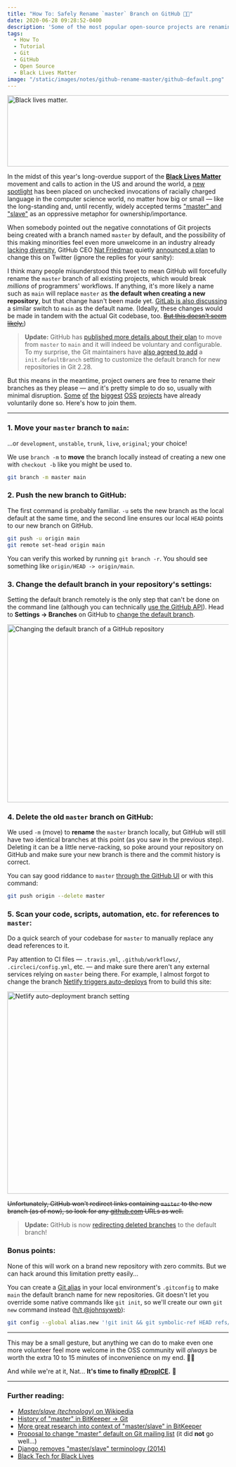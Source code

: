 ```yaml
---
title: "How To: Safely Rename `master` Branch on GitHub ✊🏾"
date: 2020-06-28 09:28:52-0400
description: 'Some of the most popular open-source projects are renaming their default branch from "master" on GitHub. Here''s how to do so, and safely.'
tags:
  - How To
  - Tutorial
  - Git
  - GitHub
  - Open Source
  - Black Lives Matter
image: "/static/images/notes/github-rename-master/github-default.png"
---
```



<Image
  src="/static/images/notes/github-rename-master/blm-topic.png"
  width="865"
  height="162"
  alt="Black lives matter."
  priority
/>

In the midst of this year's long-overdue support of the [**Black Lives Matter**](https://blacklivesmatters.carrd.co/) movement and calls to action in the US and around the world, a [new spotlight](https://mail.gnome.org/archives/desktop-devel-list/2019-May/msg00066.html) has been placed on unchecked invocations of racially charged language in the computer science world, no matter how big or small — like the long-standing and, until recently, widely accepted terms ["master" and "slave"](https://tools.ietf.org/id/draft-knodel-terminology-00.html#master-slave) as an oppressive metaphor for ownership/importance.

When somebody pointed out the negative connotations of Git projects being created with a branch named `master` by default, and the possibility of this making minorities feel even more unwelcome in an industry already [lacking diversity](https://www.informationisbeautiful.net/visualizations/diversity-in-tech/), GitHub CEO [Nat Friedman](https://github.com/nat) quietly [announced a plan](https://twitter.com/natfriedman/status/1271253144442253312) to change this on Twitter (ignore the replies for your sanity):

<Tweet id="1271253144442253312" />

I think many people misunderstood this tweet to mean GitHub will forcefully rename the `master` branch of all existing projects, which would break _millions_ of programmers' workflows. If anything, it's more likely a name such as `main` will replace `master` as **the default when creating a new repository**, but that change hasn't been made yet. [GitLab is also discussing](https://gitlab.com/gitlab-org/gitlab/-/issues/221164) a similar switch to `main` as the default name. (Ideally, these changes would be made in tandem with the actual Git codebase, too. [~~But this doesn't seem likely.~~](https://lore.kernel.org/git/CAOAHyQwyXC1Z3v7BZAC+Bq6JBaM7FvBenA-1fcqeDV==apdWDg@mail.gmail.com/t/))

> **Update:** GitHub has [published more details about their plan](https://github.com/github/renaming) to move from `master` to `main` and it will indeed be voluntary and configurable. To my surprise, the Git maintainers have [also agreed to add](https://sfconservancy.org/news/2020/jun/23/gitbranchname/) a `init.defaultBranch` setting to customize the default branch for new repositories in Git 2.28.

But this means in the meantime, project owners are free to rename their branches as they please — and it's pretty simple to do so, usually with minimal disruption. [Some](https://github.com/desktop/desktop/issues/6478) [of](https://github.com/cli/cli/issues/929) [the](https://github.com/sindresorhus/awesome/issues/1793) [biggest](https://github.com/rust-lang/rustlings/issues/437) [OSS](https://github.com/twbs/bootstrap/pull/31050) [projects](https://github.com/ohmyzsh/ohmyzsh/issues/9015) have already voluntarily done so. Here's how to join them.

---

### 1. Move your `master` branch to `main`:

...or `development`, `unstable`, `trunk`, `live`, `original`; your choice!

We use `branch -m` to **move** the branch locally instead of creating a new one with `checkout -b` like you might be used to.

```bash
git branch -m master main
```

### 2. Push the new branch to GitHub:

The first command is probably familiar. `-u` sets the new branch as the local default at the same time, and the second line ensures our local `HEAD` points to our new branch on GitHub.

```bash
git push -u origin main
git remote set-head origin main
```

You can verify this worked by running `git branch -r`. You should see something like `origin/HEAD -> origin/main`.

### 3. Change the default branch in your repository's settings:

Setting the default branch remotely is the only step that can't be done on the command line (although you can technically [use the GitHub API](https://github.com/erbridge/github-branch-renamer)). Head to **Settings → Branches** on GitHub to [change the default branch](https://help.github.com/en/github/collaborating-with-issues-and-pull-requests/changing-the-base-branch-of-a-pull-request).

<Image
  src="/static/images/notes/github-rename-master/github-default.png"
  width="810"
  height="405"
  alt="Changing the default branch of a GitHub repository"
/>

### 4. Delete the old `master` branch on GitHub:

We used `-m` (move) to **rename** the `master` branch locally, but GitHub will still have two identical branches at this point (as you saw in the previous step). Deleting it can be a little nerve-racking, so poke around your repository on GitHub and make sure your new branch is there and the commit history is correct.

You can say good riddance to `master` [through the GitHub UI](https://help.github.com/en/github/collaborating-with-issues-and-pull-requests/creating-and-deleting-branches-within-your-repository#deleting-a-branch) or with this command:

```bash
git push origin --delete master
```

### 5. Scan your code, scripts, automation, etc. for references to `master`:

Do a quick search of your codebase for `master` to manually replace any dead references to it.

Pay attention to CI files — `.travis.yml`, `.github/workflows/`, `.circleci/config.yml`, etc. — and make sure there aren't any external services relying on `master` being there. For example, I almost forgot to change the branch [Netlify triggers auto-deploys](https://docs.netlify.com/site-deploys/overview/#branches-and-deploys) from to build this site:

<Image
  src="/static/images/notes/github-rename-master/netlify-deploy.png"
  width="720"
  height="460"
  alt="Netlify auto-deployment branch setting"
/>

~~Unfortunately, GitHub won't redirect links containing `master` to the new branch (as of now), so look for any [github.com](https://github.com/) URLs as well.~~

> **Update:** GitHub is now [redirecting deleted branches](https://github.blog/changelog/2020-07-17-links-to-deleted-branches-now-redirect-to-the-default-branch/) to the default branch!

### Bonus points:

None of this will work on a brand new repository with zero commits. But we can hack around this limitation pretty easily...

You can create a [Git alias](https://git-scm.com/book/en/v2/Git-Basics-Git-Aliases) in your local environment's `.gitconfig` to make `main` the default branch name for new repositories. Git doesn't let you override some native commands like `git init`, so we'll create our own `git new` command instead ([h/t @johnsyweb](https://twitter.com/johnsyweb/status/1269881549056438272)):

```bash
git config --global alias.new '!git init && git symbolic-ref HEAD refs/heads/main'
```

---

This may be a small gesture, but anything we can do to make even one more volunteer feel more welcome in the OSS community will _always_ be worth the extra 10 to 15 minutes of inconvenience on my end. ✊🏾

And while we're at it, Nat... **It's time to finally [#DropICE](https://github.com/drop-ice/dear-github-2.0).** 🧊

---

### Further reading:

- [_Master/slave (technology)_ on Wikipedia](<https://en.wikipedia.org/wiki/Master/slave_(technology)>)
- [History of "master" in BitKeeper → Git](https://mail.gnome.org/archives/desktop-devel-list/2019-May/msg00066.html)
- [More great research into context of "master/slave" in BitKeeper](https://twitter.com/jpaulreed/status/1272038656799211521)
- [Proposal to change "master" default on Git mailing list](https://lore.kernel.org/git/CAOAHyQwyXC1Z3v7BZAC+Bq6JBaM7FvBenA-1fcqeDV==apdWDg@mail.gmail.com/t/) (it did **not** go well...)
- [Django removes "master/slave" terminology (2014)](https://github.com/django/django/pull/2692)
- [Black Tech for Black Lives](https://www.blacktechforblacklives.com/)
